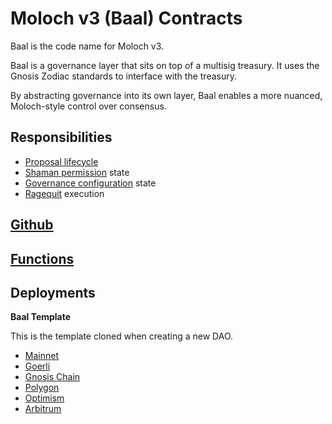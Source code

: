 # Moloch v3 (Baal) Contracts

Baal is the code name for Moloch v3.

Baal is a governance layer that sits on top of a multisig treasury. It uses the Gnosis Zodiac standards to interface with the treasury.

By abstracting governance into its own layer, Baal enables a more nuanced, Moloch-style control over consensus.

## Responsibilities

- [Proposal lifecycle](https://moloch.daohaus.fun/features/proposalFlow)
- [Shaman permission](https://moloch.daohaus.fun/tools/shaman#shaman-permissions) state
- [Governance configuration](https://moloch.daohaus.fun/configuration/governance-configuration) state
- [Ragequit](https://moloch.daohaus.fun/features/ragequit) execution

## [Github](https://github.com/HausDAO/Baal/blob/feat/baalZodiac/contracts/Baal.sol)

## [Functions](https://moloch.daohaus.fun/functions)

## Deployments

**Baal Template**

This is the template cloned when creating a new DAO.

- [Mainnet](https://etherscan.io/address/0x5DcE1044A7E2E35D6524001796cee47252f18411)
- [Goerli](https://goerli.etherscan.io/address/0x5DcE1044A7E2E35D6524001796cee47252f18411)
- [Gnosis Chain](https://gnosisscan.io/address/0x5DcE1044A7E2E35D6524001796cee47252f18411)
- [Polygon](https://polygonscan.com/address/0x5DcE1044A7E2E35D6524001796cee47252f18411)
- [Optimism](https://optimistic.etherscan.io/address/0x69f4D1788e39c87893C980c06EdF4b7f686e2938)
- [Arbitrum](https://arbiscan.io/address/0x17234C0Ae25AF09fAf57B9D5ea2B93C1f220E800)
